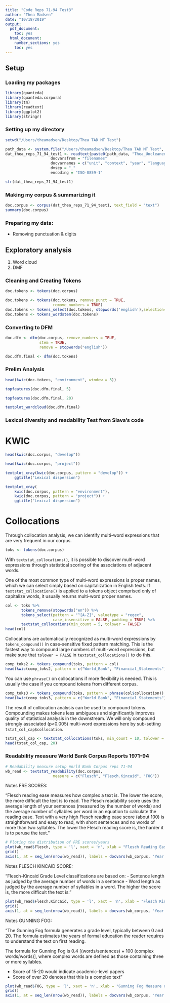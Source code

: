 ```yaml
---
title: "Code Reps 71-94 Test3"
author: "Thea Madsen"
date: "10/18/2019"
output:
  pdf_document:
    toc: yes
  html_document:
    number_sections: yes
    toc: yes
---
```

## Setup  
### Loading my packages  
```r
library(quanteda)
library(quanteda.corpora)
library(tm)
library(readtext)
library(ggplot2)
library(stringr)
```

### Setting up my directory  
```r
setwd("/Users/theamadsen/Desktop/Thea TAD MT Test")

path_data <- system.file("/Users/theamadsen/Desktop/Thea TAD MT Test", package = "readtext")
dat_thea_reps_71_94_test1 <- readtext(paste0(path_data, "Thea_Uncleaned_Reps_71-94*"))
                    docvarsfrom = "filenames" 
                    docvarnames = c("unit", "context", "year", "language")
                    dvsep = "_" 
                    encoding = "ISO-8859-1"

str(dat_thea_reps_71_94_test1)
```

### Making my corpus & summarizing it  
```r
doc.corpus <- corpus(dat_thea_reps_71_94_test1, text_field = "text")
summary(doc.corpus)
```

### Preparing my data: 
- Removing punctuation & digits

## Exploratory analysis  
1) Word cloud  
2) DMF  

### Cleaning and Creating Tokens  
```r
doc.tokens <- tokens(doc.corpus)

doc.tokens <- tokens(doc.tokens, remove_punct = TRUE, 
                     remove_numbers = TRUE)
doc.tokens <- tokens_select(doc.tokens, stopwords('english'),selection='remove')
doc.tokens <- tokens_wordstem(doc.tokens)
```

### Converting to DFM  
```r
doc.dfm <- dfm(doc.corpus, remove_numbers = TRUE, 
               stem = TRUE, 
               remove = stopwords("english"))

doc.dfm.final <- dfm(doc.tokens)
```

### Prelim Analysis  
```r
head(kwic(doc.tokens, "environment", window = 3))

topfeatures(doc.dfm.final, 5)

topfeatures(doc.dfm.final, 20)

textplot_wordcloud(doc.dfm.final)
```

### Lexical diversity and readability Test from Slava's code  
# KWIC

```r
head(kwic(doc.corpus, "develop"))

head(kwic(doc.corpus, "project"))
```

```r
textplot_xray(kwic(doc.corpus, pattern = "develop")) + 
    ggtitle("Lexical dispersion")
```

```r
textplot_xray(
    kwic(doc.corpus, pattern = "environment"),
    kwic(doc.corpus, pattern = "project")) + 
    ggtitle("Lexical dispersion")
```

# Collocations

Through collocation analysis, we can identify multi-word expressions that are very frequent in our corpus. 

```r
toks <- tokens(doc.corpus)
```

With `textstat_collocations()`, it is possible to discover multi-word expressions through statistical scoring of the associations of adjacent words.

One of the most common type of multi-word expressions is proper names, which we can select simply based on capitalization in English texts. If `textstat_collocations()` is applied to a tokens object comprised only of capitalize words, it usually returns multi-word proper names.

```r
col <- toks %>% 
       tokens_remove(stopwords("en")) %>% 
       tokens_select(pattern = "^[A-Z]", valuetype = "regex", 
                     case_insensitive = FALSE, padding = TRUE) %>% 
       textstat_collocations(min_count = 5, tolower = FALSE)
head(col)
```

Collocations are automatically recognized as multi-word expressions by `tokens_compound()` in case-sensitive fixed pattern matching. This is the fastest way to compound large numbers of multi-word expressions, but make sure that `tolower = FALSE` in `textstat_collocations()` to do this.

```r
comp_toks2 <- tokens_compound(toks, pattern = col)
head(kwic(comp_toks2, pattern = c("World_Bank", "Financial_Statements")))
```

You can use `phrase()` on collocations if more flexibility is needed. This is usually the case if you compound tokens from different corpus.

```r
comp_toks3 <- tokens_compound(toks, pattern = phrase(col$collocation))
head(kwic(comp_toks3, pattern = c("World_Bank", "Financial_Statements")))
```

The result of collocation analysis can be used to compound tokens. Compounding makes tokens less ambiguous and significantly improves quality of statistical analysis in the downstream. We will only compound strongly associated (p<0.005) multi-word expressions here by sub-setting `tstat_col_cap$collocation`.


```r
tstat_col_cap <- textstat_collocations(toks, min_count = 10, tolower = FALSE)
head(tstat_col_cap, 20)

```

### Readability measure World Bank Corpus Reports 1971-94


```r
# Readability measure setup World Bank Corpus reps 71-94
wb_read <- textstat_readability(doc.corpus,
                     measure = c("Flesch", "Flesch.Kincaid", "FOG"))
```

Notes FRE SCORES:

"Flesch reading ease measures how complex a text is. The lower the score, the more difficult the text is to read. The Flesch readability score uses the average length of your sentences (measured by the number of words) and the average number of syllables per word in an equation to calculate the reading ease. Text with a very high Flesch reading ease score (about 100) is straightforward and easy to read, with short sentences and no words of more than two syllables. The lower the Flesch reading score is, the harder it is to peruse the text."  


```r
# Ploting the distribution of FRE scores/years
plot(wb_read$Flesch, type = 'l', xaxt = 'n', xlab = "Flesch Reading Ease (FRE) Measure of World Bank Annual Reports", ylab = "Flesch Score")
grid()
axis(1, at = seq_len(nrow(wb_read)), labels = docvars(wb_corpus, 'Year'))
```


Notes FLESCH KINCAID SCORE:

"Flesch-Kincaid Grade Level classifications are based on:
- Sentence length as judged by the average number of words in a sentence
- Word length as judged by the average number of syllables in a word.
The higher the score is, the more difficult the text is."

```r
plot(wb_read$Flesch.Kincaid, type = 'l', xaxt = 'n', xlab = "Flesch Kincaid Measure of World Bank Annual Reports", ylab = "Flesch Kincaid Score")
grid()
axis(1, at = seq_len(nrow(wb_read)), labels = docvars(wb_corpus, 'Year'))
```

Notes GUNNING FOG:  

"The Gunning Fog formula generates a grade level, typically between 0 and 20. The formula estimates the years of formal education the reader requires to understand the text on first reading.

The formula for Gunning Fog is 0.4 [(words/sentences) + 100 (complex words/words)], where complex words are defined as those containing three or more syllables.

- Score of 15-20 would indicate academic-level papers
- Score of over 20 denotes that this is a complex text"

```r
plot(wb_read$FOG, type = 'l', xaxt = 'n', xlab = "Gunning Fog Measure of World Bank Annual Reports", ylab = "Gunning Fog Score")
grid()
axis(1, at = seq_len(nrow(wb_read)), labels = docvars(wb_corpus, 'Year'))
```